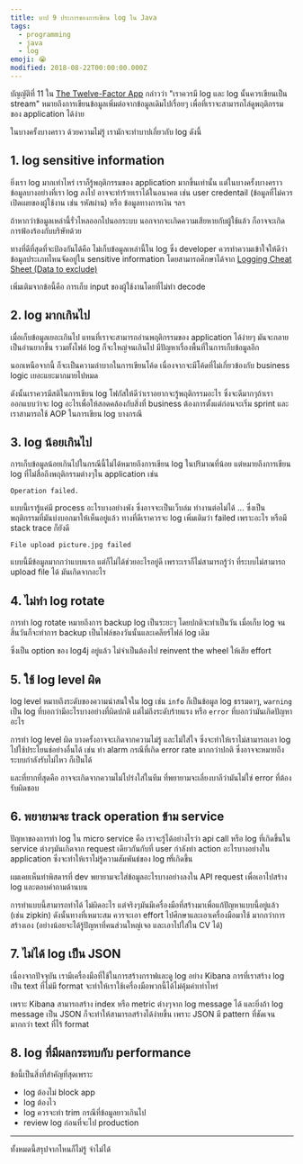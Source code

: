 ```yaml
---
title: บาป 9 ประการของการเขียน log ใน Java
tags:
  - programming
  - java
  - log
emoji: 😭
modified: 2018-08-22T00:00:00.000Z
---
```


บัญญัติที่ 11 ใน [The Twelve-Factor App](https://12factor.net)
กล่าวว่า "เราควรมี log และ log นั้นควรเขียนเป็น stream" หมายถึงการเขียนข้อมูลเพิ่มต่อจากข้อมูลเดิมไปเรื่อยๆ เพื่อที่เราจะสามารถไล่ดูพฤติกรรมของ application ได้ง่าย

ในบางครั้งบางคราว ด้วยความไม่รู้ เรามักจะทำบาปเกี่ยวกับ log ดังนี้

## 1. log sensitive information

ยิ่งเรา log มากเท่าไหร่ เราก็รู้พฤติกรรมของ application มากขึ้นเท่านั้น แต่ในบางครั้งบางคราว ข้อมูลบางอย่างที่เรา log ลงไป อาจจะทำร้ายเราได้ในอนาคต เช่น user credentail (ข้อมูลที่ไม่ควรเปิดเผยของผู้ใช้งาน เช่น รหัสผ่าน) หรือ ข้อมูลทางการเงิน ฯลฯ

ถ้าหากว่าข้อมูลเหล่านี้รั่วไหลออกไปนอกระบบ นอกจากจะเกิดความเสียหายกับผู้ใช้แล้ว ก็อาจจะเกิดการฟ้องร้องกับบริษัทด้วย

ทางที่ดีที่สุดที่จะป้องกันได้คือ ไม่เก็บข้อมูลเหล่านี้ใน log ซึ่ง developer ควรทำความเข้าใจให้ดีว่าข้อมูลประเภทไหนจัดอยู่ใน sensitive information โดยสามารถศึกษาได้จาก [Logging Cheat Sheet (Data to exclude)](https://www.owasp.org/index.php/Logging_Cheat_Sheet#Data_to_exclude)

เพิ่มเติมจากข้อนี้คือ การเก็บ input ของผู้ใช้งานโดยที่ไม่ทำ decode

## 2. log มากเกินไป

เมื่อเก็บข้อมูลเยอะเกินไป แทนที่เราจะสามารถอ่านพฤติกรรมของ application ได้ง่ายๆ มันจะกลายเป็นอ่านยากขึ้น รวมทั้งไฟล์ log ก็จะใหญ่จนเกินไป มีปัญหาเรื่องพื้นที่ในการเก็บข้อมูลอีก

นอกเหนือจากนี้ ก็จะเป็นความลำบากในการเขียนโค้ด เนื่องจากจะมีโค้ดที่ไม่เกี่ยวข้องกับ business logic เยอะแยะมากมายไปหมด

ดังนั้นเราควรมีสติในการเขียน log โฟกัสให้ดีว่าเราอยากจะรู้พฤติกรรมอะไร ซึ่งจะดีมากๆถ้าเราออกแบบว่าจะ log อะไรเพื่อให้สอดคล้องกับสิ่งที่ business ต้องการตั้งแต่ก่อนจะเริ่ม sprint และเราสามารถใช้ AOP ในการเขียน log บางกรณี

## 3. log น้อยเกินไป

การเก็บข้อมูลน้อยเกินไปในกรณีนี้ไม่ได้หมายถึงการเขียน log ในปริมาณที่น้อย แต่หมายถึงการเขียน log ที่ไม่สื่อถึงพฤติกรรมต่างๆใน application เช่น

```
Operation failed.
```

แบบนี้เรารู้แค่มี process อะไรบางอย่างพัง ซึ่งอาจจะเป็นเว็บล่ม ทำงานต่อไม่ได้ ... ซึ่งเป็นพฤติกรรมที่มันบ่งบอกมาให้เห็นอยู่แล้ว ทางที่ดีเราควรจะ log เพิ่มเติมว่า failed เพราะอะไร หรือมี stack trace ก็ยังดี

```
File upload picture.jpg failed
```

แบบนี้มีข้อมูลมากกว่าแบบแรก แต่ก็ไม่ได้ช่วยอะไรอยู่ดี เพราะเราก็ไม่สามารถรู้ว่า ที่ระบบไม่สามารถ upload file ได้ มันเกิดจากอะไร

## 4. ไม่ทำ log rotate

การทำ log rotate หมายถึงการ backup log เป็นระยะๆ โดยปกติจะทำเป็นวัน เมื่อเก็บ log จนสิ้นวันก็จะทำการ backup เป็นไฟล์ของวันนั้นและเคลียร์ไฟล์ log เดิม

ซึ่งเป็น option ของ log4j อยู่แล้ว ไม่จำเป็นต้องไป reinvent the wheel ให้เสีย effort

## 5. ใช้ log level ผิด

log level หมายถึงระดับของความน่าสนใจใน log เช่น `info` ก็เป็นข้อมูล log ธรรมดาๆ, `warning` เป็น log ที่บอกว่ามีอะไรบางอย่างที่ผิดปกติ แต่ไม่ถึงระดับร้ายแรง หรือ `error` ที่บอกว่ามันเกิดปัญหาอะไร

การทำ log level ผิด บางครั้งอาจจะเกิดจากความไม่รู้ และไม่ใส่ใจ ซึ่งจะทำให้เราไม่สามารถเอา log ไปใช้ประโยนช์อย่างอื่นได้ เช่น ทำ alarm กรณีที่เกิด error rate มากกว่าปกติ ซึ่งอาจจะหมายถึงระบบกำลังรับไม่ไหว ก็เป็นได้

และที่ยากที่สุดคือ อาจจะเกิดจากความไม่โปร่งใส่ในทีม ที่พยายามจะเลี่ยงบาลีว่ามันไม่ใช่ error ที่ต้องรับผิดชอบ

## 6. พยายามจะ track operation ข้าม service

ปัญหาของการทำ log ใน micro service คือ เราจะรู้ได้อย่างไรว่า api call หรือ log ที่เกิดขึ้นใน service ต่างๆมันเกิดจาก request เดียวกันกับที่ user กำลังทำ action อะไรบางอย่างใน application ซึ่งจะทำให้เราไม่รู้ความสัมพันธ์ของ log mี่เกิดขึ้น

ผมเคยเห็นท่าพิสดารที่ dev พยายามจะใส่ข้อมูลอะไรบางอย่างลงใน API request เพื่อเอาไปสร้าง log และตอบคำถามด้านบน

การทำแบบนี้สามารถทำได้ ไม่ผิดอะไร แต่จริงๆมันมีเครื่องมือที่สร้างมาเพื่อแก้ปัญหาแบบนี้อยู่แล้ว (เช่น zipkin) ดังนั้นทางที่เหมาะสม ควรจะเอา effort ไปศึกษาและเอาเครื่องมือมาใช้ มากกว่าการสร้างเอง (อย่างน้อยจะได้รู้ปัญหาที่คนส่วนใหญ่เจอ และเอาไปใส่ใน CV ได้)

## 7. ไม่ได้ log เป็น JSON

เนื่องจากปัจจุบัน เรามีเครื่องมือที่ใช้ในการสร้างกราฟและดู log อย่าง Kibana การที่เราสร้าง log เป็น text ที่ไม่มี format จะทำให้เราใช้เครื่องมือพวกนี้ได้ไม่คุ้มค่าเท่าไหร่

เพราะ Kibana สามารถสร้าง index หรือ metric ต่างๆจาก log message ได้ และยิ่งถ้า log message เป็น JSON ก็จะทำให้สามารถสร้างได้ง่ายขึ้น เพราะ JSON มี pattern ที่ชัดเจนมากกว่า text ที่ไร้ format

## 8. log ที่มีผลกระทบกับ performance

ข้อนี้เป็นสิ่งที่สำคัญที่สุดเพราะ

- log ต้องไม่ block app
- log ต้องไว
- log ควรจะทำ trim กรณีที่ข้อมูลยาวเกินไป
- review log ก่อนที่จะไป production

---

ทั้งหมดนี้สรุปจากไหนก็ไม่รู้ จำไม่ได้

